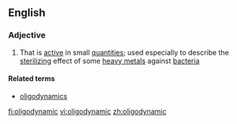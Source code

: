 ==English==

===Adjective===
{{en-adj}}

# That is [[active]] in small [[quantity|quantities]]; used especially to describe the [[sterilize|sterilizing]] effect of some [[heavy metal]]s against [[bacteria]]

====Related terms====
* [[oligodynamics]]

[[fi:oligodynamic]]
[[vi:oligodynamic]]
[[zh:oligodynamic]]
